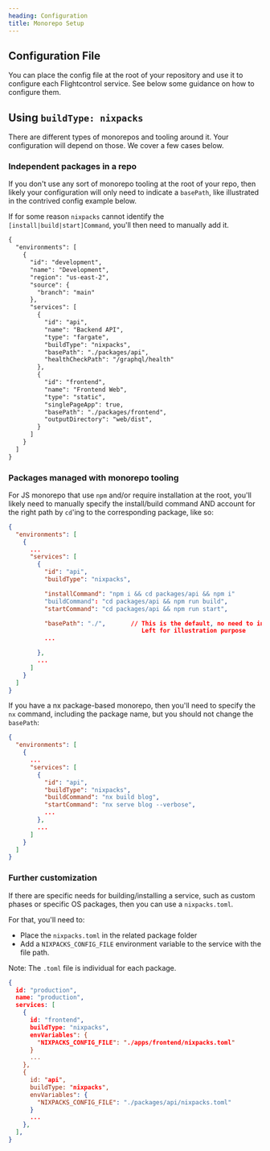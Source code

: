 ```yaml
---
heading: Configuration
title: Monorepo Setup
---
```


## Configuration File

You can place the config file at the root of your repository and use it to configure each Flightcontrol service. See below some guidance on how to configure them.

## Using `buildType: nixpacks`

There are different types of monorepos and tooling around it. Your configuration will depend on those.
We cover a few cases below.

### Independent packages in a repo

If you don't use any sort of monorepo tooling at the root of your repo, then likely your configuration will only need to indicate a `basePath`, like illustrated in the contrived config example below.

If for some reason `nixpacks` cannot identify the `[install|build|start]Command`, you'll then need to manually add it.

```diff
{
  "environments": [
    {
      "id": "development",
      "name": "Development",
      "region": "us-east-2",
      "source": {
        "branch": "main"
      },
      "services": [
        {
          "id": "api",
          "name": "Backend API",
          "type": "fargate",
          "buildType": "nixpacks",
          "basePath": "./packages/api",
          "healthCheckPath": "/graphql/health"
        },
        {
          "id": "frontend",
          "name": "Frontend Web",
          "type": "static",
          "singlePageApp": true,
          "basePath": "./packages/frontend",
          "outputDirectory": "web/dist",
        }
      ]
    }
  ]
}
```

### Packages managed with monorepo tooling

For JS monorepo that use `npm` and/or require installation at the root, you'll likely need to manually specify the install/build command AND account for the right path by `cd`'ing to the corresponding package, like so:

```json
{
  "environments": [
    {
      ...
      "services": [
        {
          "id": "api",
          "buildType": "nixpacks",

          "installCommand": "npm i && cd packages/api && npm i"
          "buildCommand": "cd packages/api && npm run build",
          "startCommand": "cd packages/api && npm run start",

          "basePath": "./",       // This is the default, no need to include it.
                                     Left for illustration purpose
          ...

        },
        ...
      ]
    }
  ]
}
```

If you have a nx package-based monorepo, then you'll need to specify the `nx` command, including the package name, but you should not change the `basePath`:

```json
{
  "environments": [
    {
      ...
      "services": [
        {
          "id": "api",
          "buildType": "nixpacks",
          "buildCommand": "nx build blog",
          "startCommand": "nx serve blog --verbose",
          ...
        },
        ...
      ]
    }
  ]
}
```

### Further customization

If there are specific needs for building/installing a service, such as custom phases or specific OS packages, then you can use a `nixpacks.toml`.

For that, you'll need to:

- Place the `nixpacks.toml` in the related package folder
- Add a `NIXPACKS_CONFIG_FILE` environment variable to the service with the file path.

Note: The `.toml` file is individual for each package.

```json
{
  id: "production",
  name: "production",
  services: [
    {
      id: "frontend",
      buildType: "nixpacks",
      envVariables": {
        "NIXPACKS_CONFIG_FILE": "./apps/frontend/nixpacks.toml"
      }
      ...
    },
    {
      id: "api",
      buildType: "nixpacks",
      envVariables": {
        "NIXPACKS_CONFIG_FILE": "./packages/api/nixpacks.toml"
      }
      ...
    },
  ],
}
```
